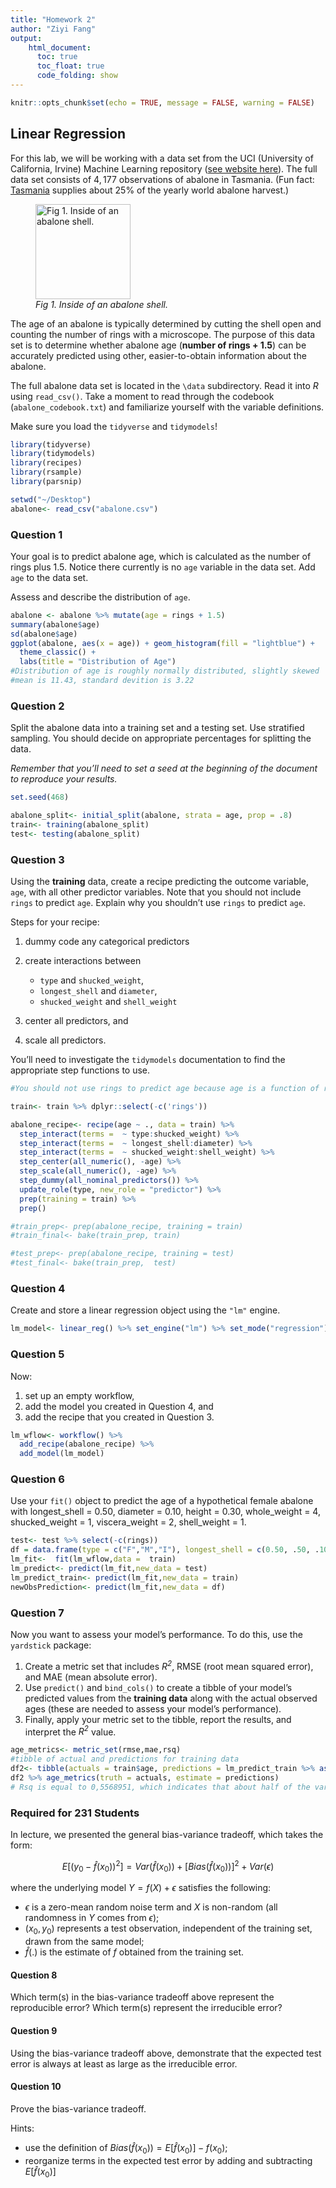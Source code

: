 ```yaml
---
title: "Homework 2"
author: "Ziyi Fang"
output:
    html_document:
      toc: true
      toc_float: true
      code_folding: show
---
```


```r
knitr::opts_chunk$set(echo = TRUE, message = FALSE, warning = FALSE)
```

## Linear Regression

For this lab, we will be working with a data set from the UCI (University of California, Irvine) Machine Learning repository ([see website here](http://archive.ics.uci.edu/ml/datasets/Abalone)). The full data set consists of $4,177$ observations of abalone in Tasmania. (Fun fact: [Tasmania](https://en.wikipedia.org/wiki/Tasmania "Tasmania") supplies about $25\%$ of the yearly world abalone harvest.)

![*Fig 1. Inside of an abalone shell.*](https://cdn.shopify.com/s/files/1/1198/8002/products/1d89434927bffb6fd1786c19c2d921fb_2000x_652a2391-5a0a-4f10-966c-f759dc08635c_1024x1024.jpg?v=1582320404){width="152"}

The age of an abalone is typically determined by cutting the shell open and counting the number of rings with a microscope. The purpose of this data set is to determine whether abalone age (**number of rings + 1.5**) can be accurately predicted using other, easier-to-obtain information about the abalone.

The full abalone data set is located in the `\data` subdirectory. Read it into *R* using `read_csv()`. Take a moment to read through the codebook (`abalone_codebook.txt`) and familiarize yourself with the variable definitions.

Make sure you load the `tidyverse` and `tidymodels`!

```r
library(tidyverse)
library(tidymodels)
library(recipes)
library(rsample)
library(parsnip)
```

```r
setwd("~/Desktop")
abalone<- read_csv("abalone.csv")
```


### Question 1

Your goal is to predict abalone age, which is calculated as the number of rings plus 1.5. Notice there currently is no `age` variable in the data set. Add `age` to the data set.

Assess and describe the distribution of `age`.

```r
abalone <- abalone %>% mutate(age = rings + 1.5)
summary(abalone$age)
sd(abalone$age)
ggplot(abalone, aes(x = age)) + geom_histogram(fill = "lightblue") + 
  theme_classic() +
  labs(title = "Distribution of Age")
#Distribution of age is roughly normally distributed, slightly skewed
#mean is 11.43, standard devition is 3.22
```

### Question 2

Split the abalone data into a training set and a testing set. Use stratified sampling. You should decide on appropriate percentages for splitting the data.

*Remember that you'll need to set a seed at the beginning of the document to reproduce your results.*

```r
set.seed(468)

abalone_split<- initial_split(abalone, strata = age, prop = .8)
train<- training(abalone_split)
test<- testing(abalone_split)

```


### Question 3

Using the **training** data, create a recipe predicting the outcome variable, `age`, with all other predictor variables. Note that you should not include `rings` to predict `age`. Explain why you shouldn't use `rings` to predict `age`.

Steps for your recipe:

1.  dummy code any categorical predictors

2.  create interactions between

    -   `type` and `shucked_weight`,
    -   `longest_shell` and `diameter`,
    -   `shucked_weight` and `shell_weight`

3.  center all predictors, and

4.  scale all predictors.

You'll need to investigate the `tidymodels` documentation to find the appropriate step functions to use.

```r
#You should not use rings to predict age because age is a function of rings. You would be able to create a model that would perfectly predict age if you used rings as an input. 

train<- train %>% dplyr::select(-c('rings'))
```

```r

abalone_recipe<- recipe(age ~ ., data = train) %>% 
  step_interact(terms =  ~ type:shucked_weight) %>% 
  step_interact(terms =  ~ longest_shell:diameter) %>% 
  step_interact(terms =  ~ shucked_weight:shell_weight) %>% 
  step_center(all_numeric(), -age) %>% 
  step_scale(all_numeric(), -age) %>% 
  step_dummy(all_nominal_predictors()) %>% 
  update_role(type, new_role = "predictor") %>% 
  prep(training = train) %>% 
  prep()

#train_prep<- prep(abalone_recipe, training = train)
#train_final<- bake(train_prep, train)

#test_prep<- prep(abalone_recipe, training = test)
#test_final<- bake(train_prep,  test)

```


### Question 4

Create and store a linear regression object using the `"lm"` engine.

```r
lm_model<- linear_reg() %>% set_engine("lm") %>% set_mode("regression")
```


### Question 5

Now:

1.  set up an empty workflow,
2.  add the model you created in Question 4, and
3.  add the recipe that you created in Question 3.

```r
lm_wflow<- workflow() %>% 
  add_recipe(abalone_recipe) %>% 
  add_model(lm_model)
```


### Question 6

Use your `fit()` object to predict the age of a hypothetical female abalone with longest_shell = 0.50, diameter = 0.10, height = 0.30, whole_weight = 4, shucked_weight = 1, viscera_weight = 2, shell_weight = 1.

```r
test<- test %>% select(-c(rings))
df = data.frame(type = c("F","M","I"), longest_shell = c(0.50, .50, .10), diameter = c(0.10, .10,.10), height = c(0.30, .30,.30), whole_weight = c(4, 4,4 ), shucked_weight = c(1,1,1 ), viscera_weight = c(2,2,2), shell_weight = c(1,1,1))
lm_fit<-  fit(lm_wflow,data =  train)
lm_predict<- predict(lm_fit,new_data = test)
lm_predict_train<- predict(lm_fit,new_data = train)
newObsPrediction<- predict(lm_fit,new_data = df)
```


### Question 7

Now you want to assess your model's performance. To do this, use the `yardstick` package:

1.  Create a metric set that includes *R^2^*, RMSE (root mean squared error), and MAE (mean absolute error).
2.  Use `predict()` and `bind_cols()` to create a tibble of your model's predicted values from the **training data** along with the actual observed ages (these are needed to assess your model's performance).
3.  Finally, apply your metric set to the tibble, report the results, and interpret the *R^2^* value.

```r
age_metrics<- metric_set(rmse,mae,rsq)
#tibble of actual and predictions for training data
df2<- tibble(actuals = train$age, predictions = lm_predict_train %>% as_vector())
df2 %>% age_metrics(truth = actuals, estimate = predictions)
# Rsq is equal to 0,5568951, which indicates that about half of the variability in the outcome data cannot be explained by the model.
```


### Required for 231 Students

In lecture, we presented the general bias-variance tradeoff, which takes the form:

$$
E[(y_0 - \hat{f}(x_0))^2]=Var(\hat{f}(x_0))+[Bias(\hat{f}(x_0))]^2+Var(\epsilon)
$$

where the underlying model $Y=f(X)+\epsilon$ satisfies the following:

- $\epsilon$ is a zero-mean random noise term and $X$ is non-random (all randomness in $Y$ comes from $\epsilon$);
- $(x_0, y_0)$ represents a test observation, independent of the training set, drawn from the same model;
- $\hat{f}(.)$ is the estimate of $f$ obtained from the training set.

#### Question 8

Which term(s) in the bias-variance tradeoff above represent the reproducible error? Which term(s) represent the irreducible error?

#### Question 9

Using the bias-variance tradeoff above, demonstrate that the expected test error is always at least as large as the irreducible error.

#### Question 10

Prove the bias-variance tradeoff.

Hints:

- use the definition of $Bias(\hat{f}(x_0))=E[\hat{f}(x_0)]-f(x_0)$;
- reorganize terms in the expected test error by adding and subtracting $E[\hat{f}(x_0)]$